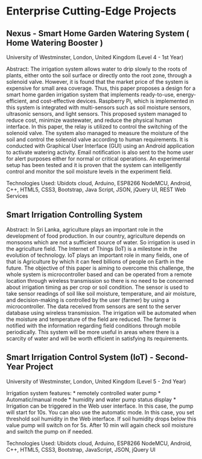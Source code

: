 

# Enterprise Cutting-Edge Projects


## Nexus - Smart Home Garden Watering System ( Home Watering Booster ) 
University of Westminster, London, United Kingdom (Level 4 - 1st Year)

Abstract:
The irrigation system allows water to drip slowly to the roots of plants, either onto the soil surface or directly onto the root zone, through a solenoid valve. However, it is found that the market price of the system is expensive for small area coverage. Thus, this paper proposes a design for a smart home garden irrigation system that implements ready-to-use, energy-efficient, and cost-effective devices. Raspberry Pi, which is implemented in this system is integrated with multi-sensors such as soil moisture sensors, ultrasonic sensors, and light sensors. This proposed system managed to reduce cost, minimize wastewater, and reduce the physical human interface. In this paper, the relay is utilized to control the switching of the solenoid valve. The system also managed to measure the moisture of the soil and control the solenoid valve according to human requirements. It is conducted with Graphical User Interface (GUI) using an Android application to activate watering activity. Email notification is also sent to the home user for alert purposes either for normal or critical operations. An experimental setup has been tested and it is proven that the system can intelligently control and monitor the soil moisture levels in the experiment field.


Technologies Used:
Ubidots cloud, Arduino, ESP8266 NodeMCU, Android, C++, HTML5, CSS3,
Bootstrap, Java Script, JSON, jQuery UI, REST Web Services




## Smart Irrigation Controlling System 
Abstract: In Sri Lanka, agriculture plays an important role in the development of food production. In our country, agriculture depends on monsoons which are not a sufficient source of water. So irrigation is used in the agriculture field. The Internet of Things (IoT) is a milestone in the evolution of technology. IoT plays an important role in many fields, one of that is Agriculture by which it can feed billions of people on Earth in the future. The objective of this paper is aiming to overcome this challenge, the whole system is microcontroller based and can be operated from a remote location through wireless transmission so there is no need to be concerned about irrigation timing as per crop or soil condition. The sensor is used to take sensor readings of soil like soil moisture, temperature, and air moisture, and decision-making is controlled by the user (farmer) by using a microcontroller. The data received from sensors are sent to the server database using wireless transmission. The irrigation will be automated when the moisture and temperature of the field are reduced. The farmer is notified with the information regarding field conditions through mobile periodically. This system will be more useful in areas where there is a scarcity of water and will be worth efficient in satisfying its requirements.


## Smart Irrigation Control System (IoT) - Second-Year Project
University of Westminster, London, United Kingdom (Level 5 - 2nd Year)


Irrigation system features:
* remotely controlled water pump
* Automatic/manual mode
* humidity and water pump status display
* Irrigation can be triggered in the Web user interface. In this case, the pump will start for 10s. You can also use the automatic mode. In this case, you set threshold soil humidity in the Web interface. If soil humidity drops below this value pump will switch on for 5s. After 10 min will again check soil moisture and switch the pump on if needed.


Technologies Used: 
Ubidots cloud, Arduino, ESP8266 NodeMCU, Android, C++, HTML5, CSS3, Bootstrap, JavaScript, JSON, jQuery UI


